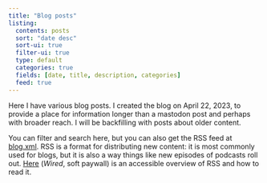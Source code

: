 ```yaml
---
title: "Blog posts"
listing:
  contents: posts
  sort: "date desc"
  sort-ui: true
  filter-ui: true
  type: default
  categories: true
  fields: [date, title, description, categories]
  feed: true
---
```


Here I have various blog posts. I created the blog on April 22, 2023, to provide a place for information longer than a mastodon post and perhaps with broader reach. I will be backfilling with posts about older content.

You can filter and search here, but you can also get the RSS feed at [blog.xml](blog.xml). RSS is a format for distributing new content: it is most commonly used for blogs, but it is also a way things like new episodes of podcasts roll out. [Here](https://www.wired.com/story/best-rss-feed-readers/) (*Wired*, soft paywall) is an accessible overview of RSS and how to read it.

